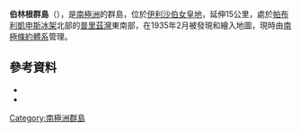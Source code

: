 {{Coord|69|28|S|75|45|E|source:GNIS|display=title}}

'''伯林根群島'''（{{lang-en|Bølingen Islands}}），是[[南極洲|南極洲]]的群島，位於[[伊利沙伯女皇地|伊利沙伯女皇地]]，延伸15公里，處於[[帕布利凱申斯冰架|帕布利凱申斯冰架]]北部的[[普里茲灣|普里茲灣]]東南部，在1935年2月被發現和繪入地圖，現時由[[南極條約體系|南極條約體系]]管理。

==參考資料==
*{{cite gnis | type = antarid | id = 1606| name = Bølingen Islands | accessdate = 2011-07-29}}
*{{usgs-gazetteer|id=1606|name=Bølingen Islands}}

{{Antarctica-geo-stub}}
[[Category:南極洲群島|Category:南極洲群島]]